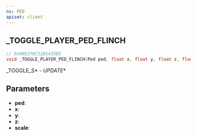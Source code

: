 ```yaml
---
ns: PED
apiset: client
---
```

## _TOGGLE_PLAYER_PED_FLINCH

```c
// 0x09E378C52B1433B5
void _TOGGLE_PLAYER_PED_FLINCH(Ped ped, float x, float y, float z, float scale);
```

_TOGGLE_S* - _UPDATE_*

## Parameters
* **ped**:
* **x**:
* **y**:
* **z**:
* **scale**: